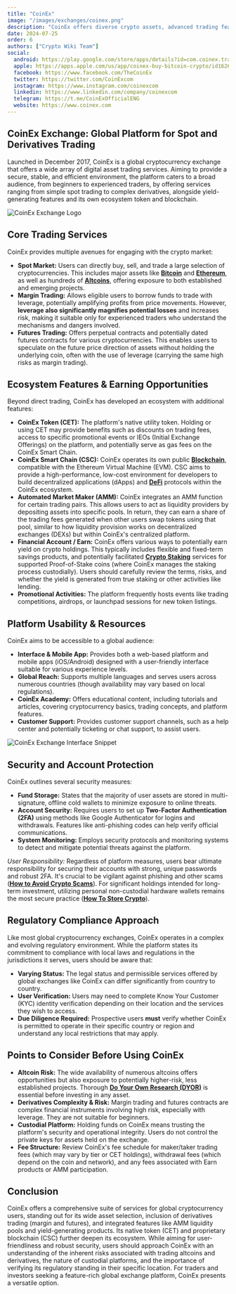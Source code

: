 ```yaml
---
title: "CoinEx"
image: "/images/exchanges/coinex.png"
description: "CoinEx offers diverse crypto assets, advanced trading features, and a user-friendly platform for traders of all levels."
date: 2024-07-25
order: 6
authors: ["Crypto Wiki Team"]
social:
  android: https://play.google.com/store/apps/details?id=com.coinex.trade.play
  apple: https://apps.apple.com/us/app/coinex-buy-bitcoin-crypto/id1626447428
  facebook: https://www.facebook.com/TheCoinEx
  twitter: https://twitter.com/CoinExcom
  instagram: https://www.instagram.com/coinexcom
  linkedin: https://www.linkedin.com/company/coinexcom
  telegram: https://t.me/CoinExOfficialENG
  website: https://www.coinex.com
---
```


## **CoinEx Exchange: Global Platform for Spot and Derivatives Trading**

Launched in December 2017, CoinEx is a global cryptocurrency exchange that offers a wide array of digital asset trading services. Aiming to provide a secure, stable, and efficient environment, the platform caters to a broad audience, from beginners to experienced traders, by offering services ranging from simple spot trading to complex derivatives, alongside yield-generating features and its own ecosystem token and blockchain.

![CoinEx Exchange Logo](/images/exchanges/coinex.png)

## **Core Trading Services**

CoinEx provides multiple avenues for engaging with the crypto market:

- **Spot Market:** Users can directly buy, sell, and trade a large selection of cryptocurrencies. This includes major assets like **[Bitcoin](/posts/what-is-bitcoin)** and **[Ethereum](/posts/what-is-ethereum)**, as well as hundreds of **[Altcoins](/posts/what-are-altcoins)**, offering exposure to both established and emerging projects.
- **Margin Trading:** Allows eligible users to borrow funds to trade with leverage, potentially amplifying profits from price movements. However, **leverage also significantly magnifies potential losses** and increases risk, making it suitable only for experienced traders who understand the mechanisms and dangers involved.
- **Futures Trading:** Offers perpetual contracts and potentially dated futures contracts for various cryptocurrencies. This enables users to speculate on the future price direction of assets without holding the underlying coin, often with the use of leverage (carrying the same high risks as margin trading).

## **Ecosystem Features & Earning Opportunities**

Beyond direct trading, CoinEx has developed an ecosystem with additional features:

- **CoinEx Token (CET):** The platform's native utility token. Holding or using CET may provide benefits such as discounts on trading fees, access to specific promotional events or IEOs (Initial Exchange Offerings) on the platform, and potentially serve as gas fees on the CoinEx Smart Chain.
- **CoinEx Smart Chain (CSC):** CoinEx operates its own public **[Blockchain](/posts/what-is-blockchain)**, compatible with the Ethereum Virtual Machine (EVM). CSC aims to provide a high-performance, low-cost environment for developers to build decentralized applications (dApps) and **[DeFi](/posts/what-is-defi)** protocols within the CoinEx ecosystem.
- **Automated Market Maker (AMM):** CoinEx integrates an AMM function for certain trading pairs. This allows users to act as liquidity providers by depositing assets into specific pools. In return, they can earn a share of the trading fees generated when other users swap tokens using that pool, similar to how liquidity provision works on decentralized exchanges (DEXs) but within CoinEx's centralized platform.
- **Financial Account / Earn:** CoinEx offers various ways to potentially earn yield on crypto holdings. This typically includes flexible and fixed-term savings products, and potentially facilitated **[Crypto Staking](/posts/crypto-staking)** services for supported Proof-of-Stake coins (where CoinEx manages the staking process custodially). Users should carefully review the terms, risks, and whether the yield is generated from true staking or other activities like lending.
- **Promotional Activities:** The platform frequently hosts events like trading competitions, airdrops, or launchpad sessions for new token listings.

## **Platform Usability & Resources**

CoinEx aims to be accessible to a global audience:

- **Interface & Mobile App:** Provides both a web-based platform and mobile apps (iOS/Android) designed with a user-friendly interface suitable for various experience levels.
- **Global Reach:** Supports multiple languages and serves users across numerous countries (though availability may vary based on local regulations).
- **CoinEx Academy:** Offers educational content, including tutorials and articles, covering cryptocurrency basics, trading concepts, and platform features.
- **Customer Support:** Provides customer support channels, such as a help center and potentially ticketing or chat support, to assist users.

![CoinEx Exchange Interface Snippet](/images/posts/coinex-exchange.png)

## **Security and Account Protection**

CoinEx outlines several security measures:

- **Fund Storage:** States that the majority of user assets are stored in multi-signature, offline cold wallets to minimize exposure to online threats.
- **Account Security:** Requires users to set up **Two-Factor Authentication (2FA)** using methods like Google Authenticator for logins and withdrawals. Features like anti-phishing codes can help verify official communications.
- **System Monitoring:** Employs security protocols and monitoring systems to detect and mitigate potential threats against the platform.

_User Responsibility:_ Regardless of platform measures, users bear ultimate responsibility for securing their accounts with strong, unique passwords and robust 2FA. It's crucial to be vigilant against phishing and other scams (**[How to Avoid Crypto Scams](/posts/how-to-avoid-crypto-scams)**). For significant holdings intended for long-term investment, utilizing personal non-custodial hardware wallets remains the most secure practice (**[How To Store Crypto](/posts/how-to-store-crypto)**).

## **Regulatory Compliance Approach**

Like most global cryptocurrency exchanges, CoinEx operates in a complex and evolving regulatory environment. While the platform states its commitment to compliance with local laws and regulations in the jurisdictions it serves, users should be aware that:

- **Varying Status:** The legal status and permissible services offered by global exchanges like CoinEx can differ significantly from country to country.
- **User Verification:** Users may need to complete Know Your Customer (KYC) identity verification depending on their location and the services they wish to access.
- **Due Diligence Required:** Prospective users **must** verify whether CoinEx is permitted to operate in their specific country or region and understand any local restrictions that may apply.

## **Points to Consider Before Using CoinEx**

- **Altcoin Risk:** The wide availability of numerous altcoins offers opportunities but also exposure to potentially higher-risk, less established projects. Thorough **[Do Your Own Research (DYOR)](/posts/do-your-own-research)** is essential before investing in any asset.
- **Derivatives Complexity & Risk:** Margin trading and futures contracts are complex financial instruments involving high risk, especially with leverage. They are not suitable for beginners.
- **Custodial Platform:** Holding funds on CoinEx means trusting the platform's security and operational integrity. Users do not control the private keys for assets held on the exchange.
- **Fee Structure:** Review CoinEx's fee schedule for maker/taker trading fees (which may vary by tier or CET holdings), withdrawal fees (which depend on the coin and network), and any fees associated with Earn products or AMM participation.

## **Conclusion**

CoinEx offers a comprehensive suite of services for global cryptocurrency users, standing out for its wide asset selection, inclusion of derivatives trading (margin and futures), and integrated features like AMM liquidity pools and yield-generating products. Its native token (CET) and proprietary blockchain (CSC) further deepen its ecosystem. While aiming for user-friendliness and robust security, users should approach CoinEx with an understanding of the inherent risks associated with trading altcoins and derivatives, the nature of custodial platforms, and the importance of verifying its regulatory standing in their specific location. For traders and investors seeking a feature-rich global exchange platform, CoinEx presents a versatile option.
